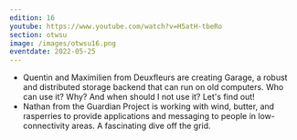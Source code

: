 ```yaml
---
edition: 16
youtube: https://www.youtube.com/watch?v=H5atH-tbeRo
section: otwsu
image: /images/otwsu16.png
eventdate: 2022-05-25
---
```


- Quentin and Maximilien from Deuxfleurs are creating Garage, a robust and
  distributed storage backend that can run on old computers. Who can use it?
  Why? And when should I not use it? Let's find out!
- Nathan from the Guardian Project is working with wind, butter, and rasperries
  to provide applications and messaging to people in low-connectivity areas. A
  fascinating dive off the grid.